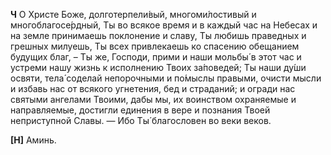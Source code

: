 **Ч** О Христе Боже, долготерпели́вый, многоми́лостивый и многоблагосе́рдный, Ты во всякое время и в каждый час на Небесах и на земле принимаешь поклонение и славу, Ты любишь праведных и грешных милуешь, Ты всех привлекаешь ко спасению обещанием будущих благ, – Ты же, Господи, прими и наши мольбы́ в этот час и устреми нашу жизнь к исполнению Твоих за́поведей; Ты наши ду́ши освяти, тела́ соделай непорочными и по́мыслы правыми, очисти мысли и избавь нас от всякого угнетения, бед и страданий; и огради нас святыми ангелами Твоими, дабы мы, их воинством охраняемые и направляемые, достигли единения в вере и познания Твоей неприступной Славы. — Ибо Ты́ благословен во веки веков.

**[Н]** Аминь.
